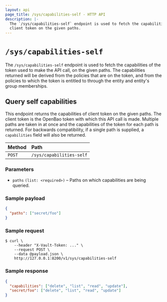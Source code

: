 ```yaml
---
layout: api
page_title: /sys/capabilities-self - HTTP API
description: |-
  The `/sys/capabilities-self` endpoint is used to fetch the capabilities of
  client token on the given paths.
---
```


# `/sys/capabilities-self`

The `/sys/capabilities-self` endpoint is used to fetch the capabilities of the
token used to make the API call, on the given paths. The capabilities returned
will be derived from the policies that are on the token, and from the policies
to which the token is entitled to through the entity and entity's group
memberships.

## Query self capabilities

This endpoint returns the capabilities of client token on the given paths. The
client token is the OpenBao token with which this API call is made. Multiple
paths are taken in at once and the capabilities of the token for each path is
returned. For backwards compatibility, if a single path is supplied, a
`capabilities` field will also be returned.

| Method | Path                     |
| :----- | :----------------------- |
| `POST` | `/sys/capabilities-self` |

### Parameters

- `paths` `(list: <required>)` – Paths on which capabilities are being queried.

### Sample payload

```json
{
  "paths": ["secret/foo"]
}
```

### Sample request

```shell-session
$ curl \
    --header "X-Vault-Token: ..." \
    --request POST \
    --data @payload.json \
    http://127.0.0.1:8200/v1/sys/capabilities-self
```

### Sample response

```json
{
  "capabilities": ["delete", "list", "read", "update"],
  "secret/foo": ["delete", "list", "read", "update"]
}
```
